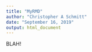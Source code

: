 ```yaml
---
title: "MyRMD"
author: "Christopher A Schmitt"
date: "September 16, 2019"
output: html_document
---
```


BLAH!